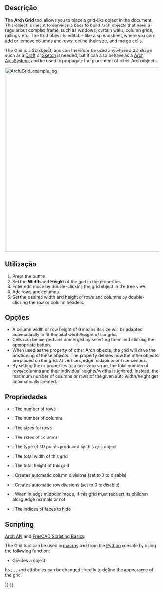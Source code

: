 <languages/>

<div class="mw-translate-fuzzy">
{{Docnav
|[[Arch_AxisSystem/pt-br|Sistema de eixos]]
|[[Arch_Roof/pt-br|Telhado]]
|[[Arch_Workbench/pt-br|Arch]]
|IconL=Arch_Axis_System.svg
|IconR=Arch_Roof.svg
|IconC=Workbench_Arch.svg
}}
</div>

{{VeryImportantMessage|THIS COMMAND IS PART OF THE INTEGRATED [[BIM_Workbench|BIM WORKBENCH]] IN V1.0<br>
This page has been updated for that version.}}

{{GuiCommand
|Name=Arch Grid
|MenuLocation=Annotation → Grid
|Workbenches=[[BIM_Workbench|BIM]]
|SeeAlso=[[Arch_Axis|Arch Axis]], [[Arch_AxisSystem|Arch AxisSystem]]
}}

<span id="Description"></span>
==Descrição==

The '''Arch Grid''' tool allows you to place a grid-like object in the document. This object is meant to serve as a base to build Arch objects that need a regular but complex frame, such as windows, curtain walls, column grids, railings, etc. The Grid object is editable like a spreadsheet, where you can add or remove columns and rows, define their size, and merge cells.

The Grid is a 2D object, and can therefore be used anywhere a 2D shape such as a [[Draft_Workbench|Draft]] or [[Sketcher_Workbench|Sketch]] is needed, but it can also behave as a [[Arch_AxisSystem|Arch AxisSystem]], and be used to propagate the placement of other Arch objects.

[[Image:Arch Grid example.jpg|600px]]
{{Caption|An array of columns, a railing system, and a window, each based on an [[Arch_Grid|Arch Grid]] object.}}

<span id="Usage"></span>
==Utilização==

# Press the {{Button|[[Image:Arch_Grid.svg|16px]] [[Arch_Grid|Grid]]}} button.
# Set the '''Width''' and '''Height''' of the grid in the properties.
# Enter edit mode by double-clicking the grid object in the tree view.
# Add rows and columns.
# Set the desired width and height of rows and columns by double-clicking the row or column headers.

<span id="Options"></span>
==Opções==

* A column width or row height of 0 means its size will be adapted automatically to fit the total width/height of the grid.
* Cells can be merged and unmerged by selecting them and clicking the appropriate button.
* When used as the {{PropertyData|Axis}} property of other Arch objects, the grid will drive the positioning of these objects. The {{PropertyData|Points Output}} property defines how the other objects are placed on the grid: At vertices, edge midpoints or face centers.
* By setting the {{PropertyData|Auto Height}} or {{PropertyData|Auto Width}} properties to a non-zero value, the total number of rows/columns and their individual heights/widths is ignored. Instead, the maximum number of columns or rows of the given auto width/height get automatically created.

<span id="Properties"></span>
==Propriedades==

* {{PropertyData|Rows}}: The number of rows
* {{PropertyData|Columns}}: The number of columns
* {{PropertyData|Row Size}}: The sizes for rows
* {{PropertyData|Column Size}}: The sizes of columns
* {{PropertyData|Points Output}}: The type of 3D points produced by this grid object
* {{PropertyData|Width}}: The total width of this grid
* {{PropertyData|Height}}: The total height of this grid
* {{PropertyData|Auto Width}}: Creates automatic column divisions (set to 0 to disable)
* {{PropertyData|Auto Height}}: Creates automatic row divisions (set to 0 to disable)
* {{PropertyData|Reorient}}: When in edge midpoint mode, if this grid must reorient its children along edge normals or not
* {{PropertyData|Hidden Faces}}: The indices of faces to hide

==Scripting==

{{Emphasis|See also:}} [[Arch_API|Arch API]] and [[FreeCAD_Scripting_Basics|FreeCAD Scripting Basics]].

The Grid tool can be used in [[Macros|macros]] and from the [[Python|Python]] console by using the following function:

{{Code|code=
Grid = makeGrid(name="Grid")
}}

* Creates a {{incode|Grid}} object.

Its {{incode|Width}}, {{incode|Height}}, {{incode|Rows}}, and {{incode|Columns}} attributes can be changed directly to define the appearance of the grid.

{{Code|code=
import FreeCAD, Draft, Arch
Grid = Arch.makeGrid()

Grid.Width = 5000
Grid.Height = 5000
Grid.Rows = 4
Grid.Columns = 6
FreeCAD.ActiveDocument.recompute()

Structure = Arch.makeStructure(length=200, width=200, height=100)
Draft.move(Structure, FreeCAD.Vector(-100, 0, 0))
Structure.Axis = Grid
FreeCAD.ActiveDocument.recompute() 
}}


<div class="mw-translate-fuzzy">
{{Docnav
|[[Arch_AxisSystem/pt-br|Sistema de eixos]]
|[[Arch_Roof/pt-br|Telhado]]
|[[Arch_Workbench/pt-br|Arch]]
|IconL=Arch_Axis_System.svg
|IconR=Arch_Roof.svg
|IconC=Workbench_Arch.svg
}}
</div>

{{BIM_Tools_navi{{#translation:}}}}
{{Userdocnavi{{#translation:}}}}